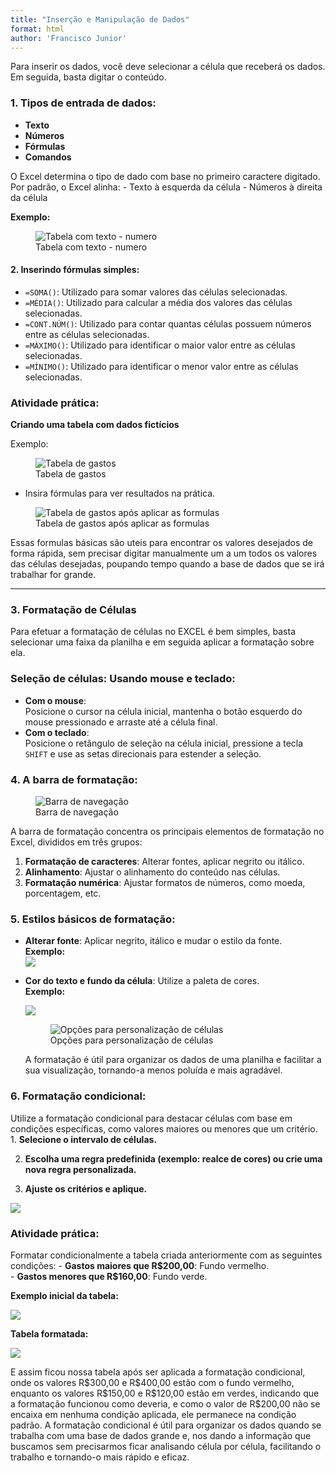 ```yaml
---
title: "Inserção e Manipulação de Dados"
format: html
author: 'Francisco Junior'
---
```


Para inserir os dados, você deve selecionar a célula que receberá os dados. Em seguida, basta digitar o conteúdo.

### 1. Tipos de entrada de dados:

-   **Texto**\
-   **Números**\
-   **Fórmulas**\
-   **Comandos**

O Excel determina o tipo de dado com base no primeiro caractere digitado. Por padrão, o Excel alinha: - Texto à esquerda da célula - Números à direita da célula

**Exemplo:**

![Tabela com texto - numero](textonumber.png)

#### 2. Inserindo fórmulas simples:

-   `=SOMA()`: Utilizado para somar valores das células selecionadas.
-   `=MÉDIA()`: Utilizado para calcular a média dos valores das células selecionadas.
-   `=CONT.NÚM()`: Utilizado para contar quantas células possuem números entre as células selecionadas.
-   `=MÁXIMO()`: Utilizado para identificar o maior valor entre as células selecionadas.
-   `=MÍNIMO()`: Utilizado para identificar o menor valor entre as células selecionadas.

### Atividade prática:

**Criando uma tabela com dados fictícios**

Exemplo:

![Tabela de gastos](tabela%201.png)

-   Insira fórmulas para ver resultados na prática.

![Tabela de gastos após aplicar as formulas](Formulas.png)

Essas formulas básicas são uteis para encontrar os valores desejados de forma rápida, sem precisar digitar manualmente um a um todos os valores das células desejadas, poupando tempo quando a base de dados que se irá trabalhar for grande.

------------------------------------------------------------------------

### 3. Formatação de Células

Para efetuar a formatação de células no EXCEL é bem simples, basta selecionar uma faixa da planilha e em seguida aplicar a formatação sobre ela.

### Seleção de células: Usando mouse e teclado:

-   **Com o mouse**:\
    Posicione o cursor na célula inicial, mantenha o botão esquerdo do mouse pressionado e arraste até a célula final.
-   **Com o teclado**:\
    Posicione o retângulo de seleção na célula inicial, pressione a tecla `SHIFT` e use as setas direcionais para estender a seleção.

### 4. A barra de formatação:

![Barra de navegação](navegacao.png)

A barra de formatação concentra os principais elementos de formatação no Excel, divididos em três grupos:

1.  **Formatação de caracteres**: Alterar fontes, aplicar negrito ou itálico.\
2.  **Alinhamento**: Ajustar o alinhamento do conteúdo nas células.\
3.  **Formatação numérica**: Ajustar formatos de números, como moeda, porcentagem, etc.

### 5. Estilos básicos de formatação:

-   **Alterar fonte**: Aplicar negrito, itálico e mudar o estilo da fonte.\
    **Exemplo:**\
    ![](Fontes.png)

-   **Cor do texto e fundo da célula**: Utilize a paleta de cores.\
    **Exemplo:**

    ![](cores%20celula.png)

    ![Opções para personalização de células](Loc.png)

    A formatação é útil para organizar os dados de uma planilha e facilitar a sua visualização, tornando-a menos poluída e mais agradável.

### 6. Formatação condicional:

Utilize a formatação condicional para destacar células com base em condições específicas, como valores maiores ou menores que um critério.\
1. **Selecione o intervalo de células.**\

2.  **Escolha uma regra predefinida (exemplo: realce de cores) ou crie uma nova regra personalizada.**\

3.  **Ajuste os critérios e aplique.**\

![](condicional.png)

### Atividade prática:

Formatar condicionalmente a tabela criada anteriormente com as seguintes condições: - **Gastos maiores que R\$200,00**: Fundo vermelho.\
- **Gastos menores que R\$160,00**: Fundo verde.

**Exemplo inicial da tabela:**

![](tabela%201.png)

**Tabela formatada:**\

![](tabela%202.png)

E assim ficou nossa tabela após ser aplicada a formatação condicional, onde os valores R\$300,00 e R\$400,00 estão com o fundo vermelho, enquanto os valores R\$150,00 e R\$120,00 estão em verdes, indicando que a formatação funcionou como deveria, e como o valor de R\$200,00 não se encaixa em nenhuma condição aplicada, ele permanece na condição padrão. A formatação condicional é útil para organizar os dados quando se trabalha com uma base de dados grande e, nos dando a informação que buscamos sem precisarmos ficar analisando célula por célula, facilitando o trabalho e tornando-o mais rápido e eficaz.
